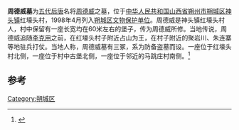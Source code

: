 {{文物保护单位
| 省名 = 山西省
| 市/县名 = 朔城区
| 图片 = 
| 名称 = 周德威墓
| 编号 = 
| 级别 = C
| 分类 = 古墓葬
| 所在 = [[山西省|山西省]][[朔州市|朔州市]][[朔城区|朔城区]][[神头镇_(朔州市)|神头镇]]红壕头村
| 时代 = [[五代|五代]][[后唐|后唐]]
| 登录 = 1998年4月
}}
'''周德威墓'''为[[五代|五代]][[后唐|后唐]]名将[[周德威|周德威]]之墓，位于[[中华人民共和国|中华人民共和国]][[山西省|山西省]][[朔州市|朔州市]][[朔城区|朔城区]][[神头镇_(朔州市)|神头镇]]红壕头村，1998年4月列入[[朔城区文物保护单位|朔城区文物保护单位]]。周德威是神头镇红壕头村人，村中保留有一座长宽均在60米左右的堡子，传为周德威所修。当地传说，周德威追随[[李克用|李克用]]之前，在红壕头村子附近占山为王，在村子附近的聚岩川、朱连寨等地驻兵打仗。当地人称，周德威墓有三冢，系为防备盗墓而设。一座位于红壕头村北侧，一座位于村中古堡北侧，一座位于邻近的马跳庄村南侧。<ref>{{cite web|author=符新基|title=序言|url=http://sz.sxrb.com/html/2013-04/19541.html|work=后唐名将周德威|accessdate=2013-04-29|archive-date=2013-05-16|archive-url=https://web.archive.org/web/20130516005625/http://sz.sxrb.com/html/2013-04/19541.html|dead-url=yes}}</ref> 

== 参考 ==
{{reflist}}

{{山西小作品}}

[[Category:朔城区|Category:朔城区]]